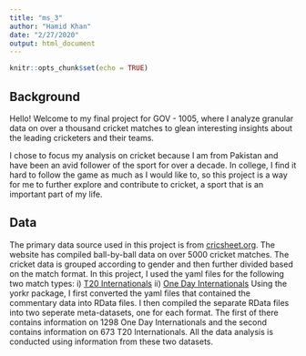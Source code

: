```yaml
---
title: "ms_3"
author: "Hamid Khan"
date: "2/27/2020"
output: html_document
---
```


```r
knitr::opts_chunk$set(echo = TRUE)
```

## Background

Hello! Welcome to my final project for GOV - 1005, where I analyze granular data on over a thousand cricket matches to glean interesting insights about the leading cricketers and their teams. 

I chose to focus my analysis on cricket because I am from Pakistan and have been an avid follower of the sport for over a decade. In college, I find it hard to follow the game as much as I would like to, so this project is a way for me to further explore and contribute to cricket, a sport that is an important part of my life. 


## Data

The primary data source used in this project is from [cricsheet.org](cricsheet.org). The website has compiled ball-by-ball data on over 5000 cricket matches. The cricket data is grouped according to gender and then further divided based on the match format. In this project, I used the yaml files for the following two match types: 
i) [T20 Internationals](https://cricsheet.org/downloads/t20s_male.zip)
ii) [One Day Internationals](https://cricsheet.org/downloads/odis_male.zip)
Using the yorkr package, I first converted the yaml files that contained the commentary data into RData files. I then compiled the separate RData files into two seperate meta-datasets, one for each format. The first of there contains information on 1298 One Day Internationals and the second contains information on 673 T20 Internationals. All the data analysis is conducted using information from these two datasets. 

